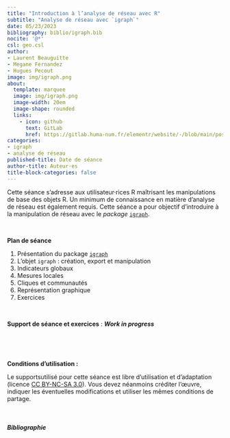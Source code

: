 ```yaml
---
title: "Introduction à l’analyse de réseau avec R"
subtitle: "Analyse de réseau avec `igraph`"
date: 05/23/2023
bibliography: biblio/igraph.bib
nocite: '@*'
csl: geo.csl
author: 
- Laurent Beauguitte
- Megane Fernandez
- Hugues Pecout
image: img/igraph.png
about:
  template: marquee
  image: img/igraph.png
  image-width: 20em
  image-shape: rounded
  links:
    - icon: github
      text: GitLab
      href: https://gitlab.huma-num.fr/elementr/website/-/blob/main/posts/seance7_igraph.qmd
categories: 
- igraph
- analyse de réseau
published-title: Date de séance
author-title: Auteur·es
title-block-categories: false
---
```




Cette séance s'adresse aux utilisateur·rices R maîtrisant les manipulations de base des objets R. Un minimum de connaissance en matière d'analyse de réseau est également requis. Cette séance a pour objectif d'introduire à la manipulation de réseau avec le *package* [`igraph`](https://r.igraph.org/). 


\

**Plan de séance**

1.  Présentation du package [`igraph`](https://r.igraph.org/)    
2.  L'objet `igraph` : création, export et manipulation    
3.  Indicateurs globaux    
4.  Mesures locales
5.  Cliques et communautés
6.  Représentation graphique
5.  Exercices

\



**Support de séance et exercices** : ***Work in progress***

<!-- ::: quartodoc -->
<!-- <iframe class="slide2" src="https://elementr.gitpages.huma-num.fr/session_reseau/intro_reseau_igraph/"> -->

<!-- </iframe> -->
<!-- ::: -->

\

<!-- <center><a href="https://elementr.gitpages.huma-num.fr/session_reseau/intro_reseau_igraph/" class="btn btn-outline-success" role="button" aria-disabled="true"><i class="bi bi-eye"></i> Consulter en plein écran</a></center> -->



\

**Conditions d'utilisation :**

Le supportsutilisé pour cette séance est libre d'utilisation et d'adaptation (licence [CC BY-NC-SA 3.0](https://creativecommons.org/licenses/by-nc-sa/3.0/fr/)). Vous devez néanmoins créditer l'œuvre, indiquer les éventuelles modifications et utiliser les mêmes conditions de partage.

\

##### Bibliographie

::: {#refs}
:::
